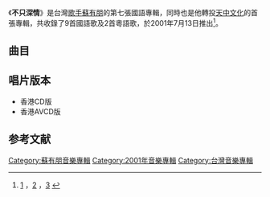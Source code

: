 {{Album infobox | <!-- See Wikipedia:WikiProject_Albums -->
| Name        = 不只深情
| Type        = [[專輯|專輯]]
| Artist      = [[蘇有朋|蘇有朋]]
| Cover       = 
| Released    = 2001年7月13日
| Recorded    = 2001年
| Genre       = [[國語流行音樂|國語流行音樂]]<br>[[粵語流行音樂|粵語流行音樂]]
| Length      = 48:22
| Label       = [[天中文化|天中文化]]製作<br>[[博德曼音樂_(香港)|博德曼音樂 (香港)]]發行
| Last album  = [[你快不快樂|你快不快樂]]<br>（2000年）
| This album  = '''不只深情'''<br>（2001年）
| Next album  = [[玩真的|玩真的]]<br>（2002年）
}}

《'''不只深情'''》是台灣[[歌手|歌手]][[蘇有朋|蘇有朋]]的第七張國語專輯，同時也是他轉投[[天中文化|天中文化]]的首張專輯，共收錄了9首國語歌及2首粵語歌，於2001年7月13日推出<ref>[http://ent.sina.com.cn/r/i/2001-10-30/61887.html?from=wap] {{Wayback|url=http://ent.sina.com.cn/r/i/2001-10-30/61887.html?from=wap |date=20210610150606 }}，[http://movie.163.com/edit/011016/011016_104191.html] {{Wayback|url=http://movie.163.com/edit/011016/011016_104191.html |date=20210709185522 }}，[http://ent.sina.com.cn/p/i/2001-07-30/51902.html?from=wap] {{Wayback|url=http://ent.sina.com.cn/p/i/2001-07-30/51902.html?from=wap |date=20210709191122 }}</ref>。

==曲目==
{{tracklist
| headline     = 
| total_length = 48:22
| title_width  = 16%

| title1         = 深情
| note1          = 粵語
| music1         = [[張敬軒|張敬軒]]
| lyrics1        = [[林敏驄|林敏驄]]
| arranger1      = [[黎學斌|黎學斌]]<br>[[Alex_Dela_Cruz|Alex Dela Cruz]]
| producer1      = [[李廷亮|李廷亮]]
| longnote1      = 第一主打歌<br>國語版本為《幸福一萬年》
| length1        = 5:11

| title2         = 來生緣 
| music2         = [[胡偉立|胡偉立]]
| lyrics2        = [[劉德華|劉德華]]
| arranger2      = [[柯肇雷|柯肇雷]]
| producer2      = 柯肇雷
| longnote2      = 第二主打歌<br>原唱為劉德華
| length2        = 3:45

| title3         = 102%愛情
| music3         = [[楊振龍_(音樂人)|楊振龍]]
| lyrics3        = 林敏驄
| arranger3      = 楊振龍
| producer3      = 楊振龍
| longnote3      = 
| length3        = 4:28

| title4         = 忘了我忘了你
| music4         = [[丁薇|丁薇]]
| lyrics4        = [[李小龍_(音樂人)|李小龍]]
| arranger4      = 柯肇雷
| producer4      = 柯肇雷
| longnote4      = 
| length4        = 3:58

| title5         = 一路順風
| note5          = [[舒高|舒高]]合唱
| music5         = 柯肇雷
| lyrics5        = 柯肇雷
| arranger5      = 柯肇雷
| producer5      = 柯肇雷
| longnote5      = 第三主打歌
| length5        = 4:09

| title6         = 三里屯
| music6         = [[姚智偉|姚智偉]]
| lyrics6        = 李小龍
| arranger6      = 柯肇雷
| producer6      = 柯肇雷
| longnote6      = 
| length6        = 3:19

| title7         = 三個人流淚 
| note7          = 粵語
| music7         = [[孫偉倫|孫偉倫]]
| lyrics7        = [[鄭雋詠|鄭雋詠]]
| arranger7      = [[甘志偉|甘志偉]]<br>楊振龍
| producer7      = 李廷亮
| longnote7      = 國語版本為《出口》
| length7        = 4:20
 
| title8         = 在乎 
| music8         = [[黃康琪|黃康琪]]
| lyrics8        = [[徐世珍|徐世珍]]
| arranger8      = [[吳慶隆|吳慶隆]]
| producer8      = 徐世珍
| longnote8      = 
| length8        = 4:25

| title9         = 我的好心情
| music9         = [[陳國華_(音樂人)|陳國華]]
| lyrics9        = [[何啟弘|何啟弘]]
| arranger9      = 陳國華
| producer9      = 陳國華
| longnote9      = 康師傅綠茶2001年廣告主題曲
| length9        = 4:50 

| title10        = 幸福一萬年
| music10        = 張敬軒
| lyrics10       = [[易家揚|易家揚]]
| arranger10     = 黎學斌<br>Alex Dela Cruz 
| producer10     = 李廷亮
| note10         = 
| longnote10     = 粵語原曲為《深情》
| length10       = 5:10

| title11        = 出口
| music11        = 孫偉倫
| lyrics11       = [[謝銘祐|謝銘祐]]
| arranger11     = 甘志偉<br>楊振龍 
| producer11     = 李廷亮
| note11         = 
| longnote11     = 粵語原曲為《三個人流淚》
| length11       = 4:46
}}

== 唱片版本 ==
*香港CD版
*香港AVCD版

==参考文献==
{{reflist}}

{{蘇有朋}}
{{小虎隊 (台灣)}}
[[Category:蘇有朋音樂專輯|Category:蘇有朋音樂專輯]]
[[Category:2001年音樂專輯|Category:2001年音樂專輯]]
[[Category:台灣音樂專輯|Category:台灣音樂專輯]]